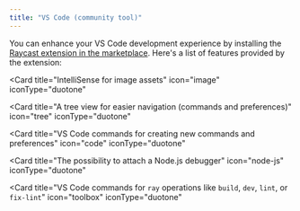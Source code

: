 ```yaml
---
title: "VS Code (community tool)"
---
```


You can enhance your VS Code development experience by installing the [Raycast extension in the marketplace](https://marketplace.visualstudio.com/items?itemName=tonka3000.raycast). Here's a list of features provided by the extension:

<Card
  title="IntelliSense for image assets"
  icon="image"
  iconType="duotone"
></Card>
<Card
  title="A tree view for easier navigation (commands and preferences)"
  icon="tree"
  iconType="duotone"
></Card>
<Card
  title="VS Code commands for creating new commands and preferences"
  icon="code"
  iconType="duotone"
></Card>
<Card
  title="The possibility to attach a Node.js debugger"
  icon="node-js"
  iconType="duotone"
></Card>
<Card
  title="VS Code commands for `ray` operations like `build`, `dev`, `lint`, or `fix-lint`"
  icon="toolbox"
  iconType="duotone"
></Card>
